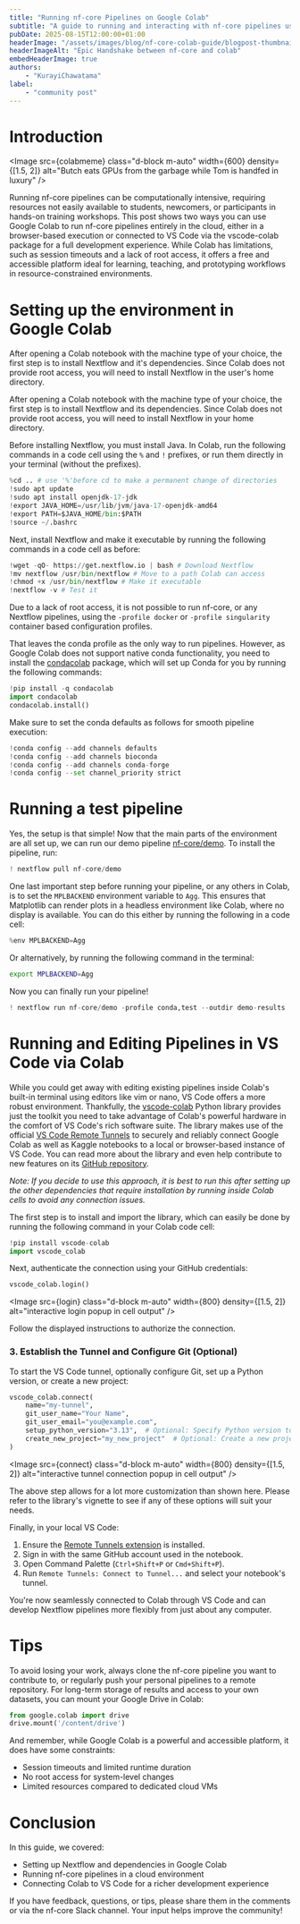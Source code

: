 ```yaml
---
title: "Running nf-core Pipelines on Google Colab"
subtitle: "A guide to running and interacting with nf-core pipelines using Colab and VS Code"
pubDate: 2025-08-15T12:00:00+01:00
headerImage: "/assets/images/blog/nf-core-colab-guide/blogpost-thumbnail.jpg"
headerImageAlt: "Epic Handshake between nf-core and colab"
embedHeaderImage: true
authors:
    - "KurayiChawatama"
label:
    - "community post"
---
```




# Introduction

<Image
    src={colabmeme}
    class="d-block m-auto"
    width={600}
    density={[1.5, 2]}
    alt="Butch eats GPUs from the garbage while Tom is handfed in luxury"
/>

Running nf-core pipelines can be computationally intensive, requiring resources not easily available to students, newcomers, or participants in hands-on training workshops.
This post shows two ways you can use Google Colab to run nf-core pipelines entirely in the cloud, either in a browser-based execution or connected to VS Code via the vscode-colab package for a full development experience.
While Colab has limitations, such as session timeouts and a lack of root access, it offers a free and accessible platform ideal for learning, teaching, and prototyping workflows in resource-constrained environments.

# Setting up the environment in Google Colab

After opening a Colab notebook with the machine type of your choice, the first step is to install Nextflow and it's dependencies. Since Colab does not provide root access, you will need to install Nextflow in the user's home directory.

After opening a Colab notebook with the machine type of your choice, the first step is to install Nextflow and its dependencies. Since Colab does not provide root access, you will need to install Nextflow in your home directory.

Before installing Nextflow, you must install Java. In Colab, run the following commands in a code cell using the `%` and `!` prefixes, or run them directly in your terminal (without the prefixes).

```python title="Install Java"
%cd .. # use '%'before cd to make a permanent change of directories
!sudo apt update
!sudo apt install openjdk-17-jdk
!export JAVA_HOME=/usr/lib/jvm/java-17-openjdk-amd64
!export PATH=$JAVA_HOME/bin:$PATH
!source ~/.bashrc
```

Next, install Nextflow and make it executable by running the following commands in a code cell as before:

```python title="Install Nextflow"
!wget -qO- https://get.nextflow.io | bash # Download Nextflow
!mv nextflow /usr/bin/nextflow # Move to a path Colab can access
!chmod +x /usr/bin/nextflow # Make it executable
!nextflow -v # Test it
```

Due to a lack of root access, it is not possible to run nf-core, or any Nextflow pipelines, using the `-profile docker` or `-profile singularity` container based configuration profiles.

That leaves the conda profile as the only way to run pipelines.
However, as Google Colab does not support native conda functionality, you need to install the [condacolab](https://pypi.org/project/condacolab/) package, which will set up Conda for you by running the following commands:

```python title="Install condacolab"
!pip install -q condacolab
import condacolab
condacolab.install()
```

Make sure to set the conda defaults as follows for smooth pipeline execution:

```python title="Set conda defaults"
!conda config --add channels defaults
!conda config --add channels bioconda
!conda config --add channels conda-forge
!conda config --set channel_priority strict
```

# Running a test pipeline


Yes, the setup is that simple!
Now that the main parts of the environment are all set up, we can run our demo pipeline [nf-core/demo](https://nf-co.re/demo/1.0.2/).
To install the pipeline, run:

```python title="Install nf-core/demo"
! nextflow pull nf-core/demo
```


One last important step before running your pipeline, or any others in Colab, is to set the `MPLBACKEND` environment variable to `Agg`.
This ensures that Matplotlib can render plots in a headless environment like Colab, where no display is available.
You can do this either by running the following in a code cell:

```python title="Set MPLBACKEND to Agg in a code cell"
%env MPLBACKEND=Agg
```


Or alternatively, by running the following command in the terminal:

```bash title="Set MPLBACKEND to Agg in the terminal"
export MPLBACKEND=Agg
```

Now you can finally run your pipeline!

```python title="Run nf-core/demo"
! nextflow run nf-core/demo -profile conda,test --outdir demo-results
```

# Running and Editing Pipelines in VS Code via Colab


While you could get away with editing existing pipelines inside Colab's built-in terminal using editors like vim or nano, VS Code offers a more robust environment.
Thankfully, the [vscode-colab](https://github.com/EssenceSentry/vscode-colab) Python library provides just the toolkit you need to take advantage of Colab's powerful hardware in the comfort of VS Code's rich software suite.
The library makes use of the official [VS Code Remote Tunnels](https://code.visualstudio.com/docs/remote/tunnels) to securely and reliably connect Google Colab as well as Kaggle notebooks to a local or browser-based instance of VS Code.
You can read more about the library and even help contribute to new features on its [GitHub repository](https://github.com/EssenceSentry/vscode-colab).

_Note: If you decide to use this approach, it is best to run this after setting up the other dependencies that require installation by running inside Colab cells to avoid any connection issues._



The first step is to install and import the library, which can easily be done by running the following command in your Colab code cell:

```python title="Install vscode-colab"
!pip install vscode-colab
import vscode_colab
```


Next, authenticate the connection using your GitHub credentials:

```python title="Authenticate with GitHub"
vscode_colab.login()
```

<Image
    src={login}
    class="d-block m-auto"
    width={800}
    density={[1.5, 2]}
    alt="interactive login popup in cell output"
/>


Follow the displayed instructions to authorize the connection.


### 3. Establish the Tunnel and Configure Git (Optional)


To start the VS Code tunnel, optionally configure Git, set up a Python version, or create a new project:

```python title="Establish the tunnel"
vscode_colab.connect(
    name="my-tunnel",
    git_user_name="Your Name",
    git_user_email="you@example.com",
    setup_python_version="3.13",  # Optional: Specify Python version to install with pyenv
    create_new_project="my_new_project"  # Optional: Create a new project directory
)
```

<Image
    src={connect}
    class="d-block m-auto"
    width={800}
    density={[1.5, 2]}
    alt="interactive tunnel connection popup in cell output"
/>


The above step allows for a lot more customization than shown here. Please refer to the library's vignette to see if any of these options will suit your needs.


Finally, in your local VS Code:

1. Ensure the [Remote Tunnels extension](https://marketplace.visualstudio.com/items?itemName=ms-vscode.remote-server) is installed.
2. Sign in with the same GitHub account used in the notebook.
3. Open Command Palette (`Ctrl+Shift+P` or `Cmd+Shift+P`).
4. Run `Remote Tunnels: Connect to Tunnel...` and select your notebook's tunnel.


You're now seamlessly connected to Colab through VS Code and can develop Nextflow pipelines more flexibly from just about any computer.

# Tips


To avoid losing your work, always clone the nf-core pipeline you want to contribute to, or regularly push your personal pipelines to a remote repository.
For long-term storage of results and access to your own datasets, you can mount your Google Drive in Colab:

```python title="Mount Google Drive"
from google.colab import drive
drive.mount('/content/drive')
```


And remember, while Google Colab is a powerful and accessible platform, it does have some constraints:
- Session timeouts and limited runtime duration
- No root access for system-level changes
- Limited resources compared to dedicated cloud VMs

# Conclusion


In this guide, we covered:
- Setting up Nextflow and dependencies in Google Colab
- Running nf-core pipelines in a cloud environment
- Connecting Colab to VS Code for a richer development experience


If you have feedback, questions, or tips, please share them in the comments or via the nf-core Slack channel. Your input helps improve the community!
